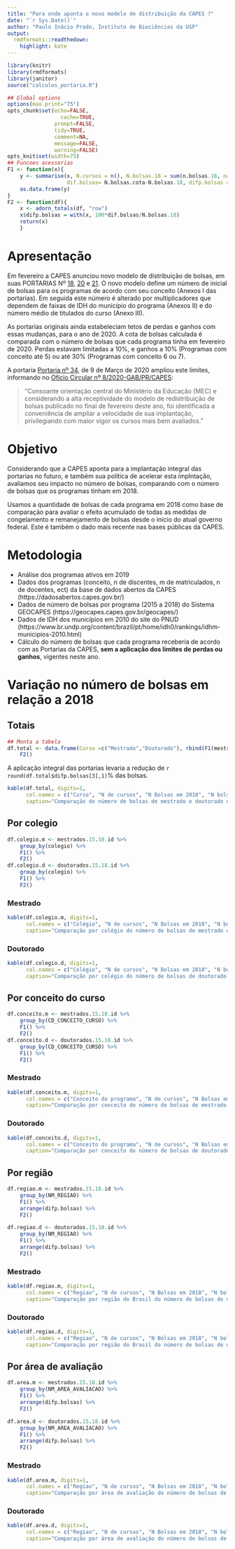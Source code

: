 ```yaml
---
title: "Para onde aponta o novo modelo de distribuição da CAPES ?"
date: "`r Sys.Date()`"
author: "Paulo Inácio Prado, Instituto de Biociências da USP"
output:
  rmdformats::readthedown:
    highlight: kate
---
```



```r
library(knitr)
library(rmdformats)
library(janitor)
source("calculos_portaria.R")

## Global options
options(max.print="75")
opts_chunk$set(echo=FALSE,
	             cache=TRUE,
               prompt=FALSE,
               tidy=TRUE,
               comment=NA,
               message=FALSE,
               warning=FALSE)
opts_knit$set(width=75)
## Funcoes acessorias
F1 <- function(x){
    y <- summarise(x, N.cursos = n(), N.bolsas.18 = sum(n.bolsas.18, na.rm=TRUE), N.bolsas.cota= sum(cota.portaria, na.rm=TRUE),
                   dif.bolsas= N.bolsas.cota-N.bolsas.18, difp.bolsas = (100*dif.bolsas/N.bolsas.18))
    as.data.frame(y)
}
F2 <- function(df){
    x <- adorn_totals(df, "row")
    x$difp.bolsas = with(x, 100*dif.bolsas/N.bolsas.18)
    return(x)
    }
```

# Apresentação

Em fevereiro a CAPES anunciou novo modelo de distribuição de bolsas, em suas
PORTARIAS Nº [18](http://cad.capes.gov.br/ato-administrativo-detalhar?idAtoAdmElastic=3282), 
[20](http://cad.capes.gov.br/ato-administrativo-detalhar?idAtoAdmElastic=3284) e 
[21](http://cad.capes.gov.br/ato-administrativo-detalhar?idAtoAdmElastic=3302).
O novo modelo
define um número de inicial de bolsas para os programas de acordo com
seu conceito (Anexos I das portarias). Em seguida este número é
alterado por multiplicadores que dependem de faixas de IDH do
município do programa (Anexos II) e do número médio de titulados
do curso (Anexo III).

As portarias originais ainda estabeleciam tetos de perdas e ganhos com
essas mudanças, para o ano de 2020. A cota de bolsas calculada é
comparada com o número de bolsas que cada programa tinha em fevereiro
de 2020. Perdas estavam limitadas a 10%, e ganhos a 10% (Programas com
conceito até 5) ou até 30% (Programas com conceito 6 ou 7).

A portaria [Portaria nº 34](http://cad.capes.gov.br/ato-administrativo-detalhar?idAtoAdmElastic=3443#anchor), 
de 9 de Março de 2020 ampliou este limites, informando no [Ofício Circular nº 8/2020-GAB/PR/CAPES](https://sei.capes.gov.br/sei/controlador_externo.php?acao=documento_conferir&codigo_verificador=1166036&codigo_crc=1D307FCF&hash_download=34d21957857202f276ff05208296e4d951e758cdef95a4be2c8d0ce94ed8734799a0b24d07f7b307d7c4644b4ba08b0d78495d91de67c8e27e683767979accfb&visualizacao=1&id_orgao_acesso_externo=0):

> "Consoante orientação central do Ministério da Educação (MEC) e
> considerando a alta receptividade do modelo de redistribuição de
> bolsas publicado no final de fevereiro deste ano, foi identificada a
> conveniência de ampliar a velocidade de sua implantação,
> privilegiando com maior vigor os cursos mais bem avaliados."

# Objetivo

Considerando que a CAPES aponta para a implantação integral das
portarias no futuro, e também sua política de acelerar esta
implntação, avaliamos seu impacto no número de bolsas, comparando com
o número de bolsas que os programas tinham em 2018.

Usamos a quantidade de bolsas de cada programa em 2018 como base de
comparação para avaliar o efeito acumulado de todas as medidas de
congelamento e remanejamento de bolsas desde o início do atual governo
federal. Este é também o dado mais recente nas bases públicas da CAPES.


# Metodologia

* Análise dos programas ativos em 2019
* Dados dos programas (conceito, n de discentes, m de matriculados, n
  de docentes, ect) da base de dados abertos da CAPES
  (https://dadosabertos.capes.gov.br/)
* Dados de número de bolsas por programa (2015 a 2018) do Sistema GEOCAPES (https://geocapes.capes.gov.br/geocapes/)
* Dados de IDH dos municípios em 2010 do site do PNUD (https://www.br.undp.org/content/brazil/pt/home/idh0/rankings/idhm-municipios-2010.html)
* Cálculo do número de bolsas que cada programa receberia de acordo
  com as Portarias da CAPES, **sem a aplicação dos limites de perdas
  ou ganhos**, vigentes neste ano.


# Variação no número de bolsas em relação a 2018


## Totais

```r
## Monta a tabela
df.total <- data.frame(Curso =c("Mestrado","Doutorado"), rbind(F1(mestrados.15.18.id), F1(doutorados.15.18.id))) %>%
    F2()
```

A aplicação integral das portarias levaria a redução de 
`r  round(df.total$difp.bolsas[3],1)`% das bolsas.

```r
kable(df.total, digits=1,
      col.names = c("Curso", "N de cursos", "N Bolsas em 2018", "N bolsas projetado", "Diferença", "Diferença %"),
      caption="Comparação do número de bolsas de mestrado e doutorado em 2018 e o projetado pela aplicação do novo modelo de distribuição de bolsas da CAPES, sem limites de perda. Também indicadas a variação em número de bolsas e em percentual em relação a 2018. Fontes dos dados: Bases Públicas da CAPES, programas ativos em 2018.")
```

## Por colegio

```r
df.colegio.m <- mestrados.15.18.id %>%
    group_by(colegio) %>%
    F1() %>%
    F2()
df.colegio.d <- doutorados.15.18.id %>%
    group_by(colegio) %>%
    F1() %>%
    F2()
```

### Mestrado

```r
kable(df.colegio.m, digits=1,
      col.names = c("Colégio", "N de cursos", "N Bolsas em 2018", "N bolsas projetado", "Diferença", "Diferença %"),
      caption="Comparação por colégio do número de bolsas de mestrado em 2018 e o projetado pela aplicação do novo modelo de distribuição de bolsas da CAPES, sem limites de perda. Também indicadas a variação em número de bolsas e em percentual em relação a 2018. Fontes dos dados: Bases Públicas da CAPES, programas ativos em 2018.")
```

### Doutorado

```r
kable(df.colegio.d, digits=1,
      col.names = c("Colégio", "N de cursos", "N Bolsas em 2018", "N bolsas projetado", "Diferença", "Diferença %"),
      caption="Comparação por colégio do número de bolsas de doutorado em 2018 e o projetado pela aplicação do novo modelo de distribuição de bolsas da CAPES, sem limites de perda. Também indicadas a variação em número de bolsas e em percentual em relação a 2018. Fontes dos dados: Bases Públicas da CAPES, programas ativos em 2018.")
```

## Por conceito do curso

```r
df.conceito.m <- mestrados.15.18.id %>%
    group_by(CD_CONCEITO_CURSO) %>%
    F1() %>%
    F2()
df.conceito.d <- doutorados.15.18.id %>%
    group_by(CD_CONCEITO_CURSO) %>%
    F1() %>%
    F2()
```

### Mestrado

```r
kable(df.conceito.m, digits=1,
      col.names = c("Conceito do programa", "N de cursos", "N Bolsas em 2018", "N bolsas projetado", "Diferença", "Diferença %"),
      caption="Comparação por conceito do número de bolsas de mestrado em 2018 e o projetado pela aplicação do novo modelo de distribuição de bolsas da CAPES, sem limites de perda. Também indicadas a variação em número de bolsas e em percentual em relação a 2018. Fontes dos dados: Bases Públicas da CAPES, programas ativos em 2018.")
```

### Doutorado

```r
kable(df.conceito.d, digits=1,
      col.names = c("Conceito do programa", "N de cursos", "N Bolsas em 2018", "N bolsas projetado", "Diferença", "Diferença %"),
      caption="Comparação por conceito do número de bolsas de doutorado em 2018 e o projetado pela aplicação do novo modelo de distribuição de bolsas da CAPES, sem limites de perda. Também indicadas a variação em número de bolsas e em percentual em relação a 2018. Fontes dos dados: Bases Públicas da CAPES, programas ativos em 2018.")
```

## Por região

```r
df.regiao.m <- mestrados.15.18.id %>%
    group_by(NM_REGIAO) %>%
    F1() %>%
    arrange(difp.bolsas) %>%
    F2()

df.regiao.d <- doutorados.15.18.id %>%
    group_by(NM_REGIAO) %>%
    F1() %>%
    arrange(difp.bolsas) %>%
    F2()
```

### Mestrado

```r
kable(df.regiao.m, digits=1,
      col.names = c("Regiao", "N de cursos", "N Bolsas em 2018", "N bolsas projetado", "Diferença", "Diferença %"),
      caption="Comparação por região do Brasil do número de bolsas de mestrado em 2018 e o projetado pela aplicação do novo modelo de distribuição de bolsas da CAPES, sem limites de perda. Também indicadas a variação em número de bolsas e em percentual em relação a 2018. Fontes dos dados: Bases Públicas da CAPES, programas ativos em 2018.")
```

### Doutorado

```r
kable(df.regiao.d, digits=1,
      col.names = c("Regiao", "N de cursos", "N Bolsas em 2018", "N bolsas projetado", "Diferença", "Diferença %"),
      caption="Comparação por região do Brasil do número de bolsas de doutorado em 2018 e o projetado pela aplicação do novo modelo de distribuição de bolsas da CAPES, sem limites de perda. Também indicadas a variação em número de bolsas e em percentual em relação a 2018. Fontes dos dados: Bases Públicas da CAPES, programas ativos em 2018.")
```

## Por área de avaliação

```r
df.area.m <- mestrados.15.18.id %>%
    group_by(NM_AREA_AVALIACAO) %>%
    F1() %>%
    arrange(difp.bolsas) %>%
    F2()

df.area.d <- doutorados.15.18.id %>%
    group_by(NM_AREA_AVALIACAO) %>%
    F1() %>%
    arrange(difp.bolsas) %>%
    F2()
```

### Mestrado

```r
kable(df.area.m, digits=1,
      col.names = c("Regiao", "N de cursos", "N Bolsas em 2018", "N bolsas projetado", "Diferença", "Diferença %"),
      caption="Comparação por área de avaliação do número de bolsas de mestrado em 2018 e o projetado pela aplicação do novo modelo de distribuição de bolsas da CAPES, sem limites de perda. Também indicadas a variação em número de bolsas e em percentual em relação a 2018. Fontes dos dados: Bases Públicas da CAPES, programas ativos em 2018.")
```

### Doutorado

```r
kable(df.area.d, digits=1,
      col.names = c("Regiao", "N de cursos", "N Bolsas em 2018", "N bolsas projetado", "Diferença", "Diferença %"),
      caption="Comparação por área de avaliação do número de bolsas de doutorado em 2018 e o projetado pela aplicação do novo modelo de distribuição de bolsas da CAPES, sem limites de perda. Também indicadas a variação em número de bolsas e em percentual em relação a 2018. Fontes dos dados: Bases Públicas da CAPES, programas ativos em 2018.")
```
